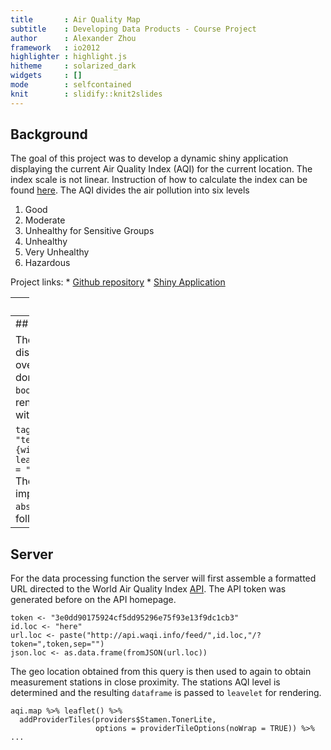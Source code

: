 ```yaml
---
title       : Air Quality Map
subtitle    : Developing Data Products - Course Project
author      : Alexander Zhou
framework   : io2012        
highlighter : highlight.js  
hitheme     : solarized_dark      
widgets     : []           
mode        : selfcontained 
knit        : slidify::knit2slides
--- 
```


<style> 
  .title-slide { background-color: #FFFFFF; }
</style>

## Background

The goal of this project was to develop a dynamic shiny application displaying the current Air Quality Index (AQI) for the current location. The index scale is not linear. Instruction of how to calculate the index can be found <a href='https://en.wikipedia.org/wiki/Air_quality_index#Computing_the_AQI'>here</a>. The AQI divides the air pollution into six levels

1. Good 
2. Moderate
3. Unhealthy for Sensitive Groups
4. Unhealthy
5. Very Unhealthy
6. Hazardous

Project links:
* <a href='https://github.com/haechi/DataProducts-Project'>Github repository</a>
* <a href='http://haechi.shinyapps.io/air_quality_map'>Shiny Application</a>

---
## Functionality

The Application will determine the visitor's current IP location and set a rectangle boundary around the approximate location. The sensor station data for station within the boundary is then pull as <a href='https://json.org'>JSON</a> object from the <a href='http://aqicn.org/'>World Air Quality Index</a> API. 

The sensor station data is then overlaid on the map. The marker color is changed accordingly  to the AQI level.

Additionally, the user has the following menu options
* Change the location by selecting a city from the drop-down list
* Displaying a short help text
* Hiding the legend

---
## User Interface

The shiny application on displays the map with the overlay data. This can be done by using a `bootstrapPage` layout and rendering the leaflet map with the following options

```
tags$style(type = "text/css", "html, body {width:100%;height:100%}"),
leafletOutput("map", width = "100%", height = "100%"),
```
The controls were implemented inside an `absolutePanel` using the following controls
```
selectInput("location", "Location Selection",
  c("IP Based","Beijing","Shanghai","Hong Kong","Seoul","Tokyo")),
checkboxInput("legend", "Show legend", TRUE),
checkboxInput("help", "Show help", FALSE),
```

---
## Server 

For the data processing function the server will first assemble a formatted URL directed to the World Air Quality Index <a href='http://aqicn.org/api/'>API</a>. The API token was generated before on the API homepage. 
```
token <- "3e0dd90175924cf5dd95296e75f93e13f9dc1cb3"
id.loc <- "here"
url.loc <- paste("http://api.waqi.info/feed/",id.loc,"/?token=",token,sep="")
json.loc <- as.data.frame(fromJSON(url.loc))
```
The geo location obtained from this query is then used to again to obtain measurement stations in close proximity. The stations AQI level is determined and the resulting `dataframe` is passed to `leavelet` for rendering.
```
aqi.map %>% leaflet() %>% 
  addProviderTiles(providers$Stamen.TonerLite, 
                   options = providerTileOptions(noWrap = TRUE)) %>% ...
```


